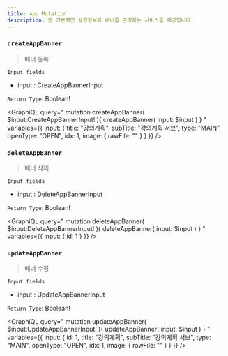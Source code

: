 ```yaml
---
title: app Mutation
description: 앱 기본적인 설정정보와 배너를 관리하는 서비스를 제공합니다. 
---
```



### `createAppBanner`
> 배너 등록


`Input fields`
* input : <Link to="/input/app/#CreateAppBannerInput">CreateAppBannerInput</Link>

`Return Type`: Boolean!

<GraphiQL
  query="
  mutation createAppBanner( $input:CreateAppBannerInput! ){
    createAppBanner( input: $input )
  }
  "
  variables={{
    input: {
      title: "강의계획",
      subTitle: "강의계획 서브", 
      type: "MAIN",
      openType: "OPEN",
      idx: 1,
      image: {
          rawFile: ""
      }
    }
  }}
/>


### `deleteAppBanner`
> 배너 삭제


`Input fields`
* input : <Link to="/input/app/#DeleteAppBannerInput">DeleteAppBannerInput</Link>

`Return Type`: Boolean!

<GraphiQL
  query="
  mutation deleteAppBanner( $input:DeleteAppBannerInput! ){
    deleteAppBanner( input: $input )
  }
  "
  variables={{
    input: {
      id: 1
    }
  }}
/>

### `updateAppBanner`
> 배너 수정


`Input fields`
* input : <Link to="/input/app/#UpdateAppBannerInput">UpdateAppBannerInput</Link>

`Return Type`: Boolean!

<GraphiQL
  query="
  mutation updateAppBanner( $input:UpdateAppBannerInput! ){
    updateAppBanner( input: $input )
  }
  "
  variables={{
    input: {
      id: 1,
      title: "강의계획",
      subTitle: "강의계획 서브", 
      type: "MAIN",
      openType: "OPEN",
      idx: 1,
      image: {
          rawFile: ""
      }
    }
  }}
/>